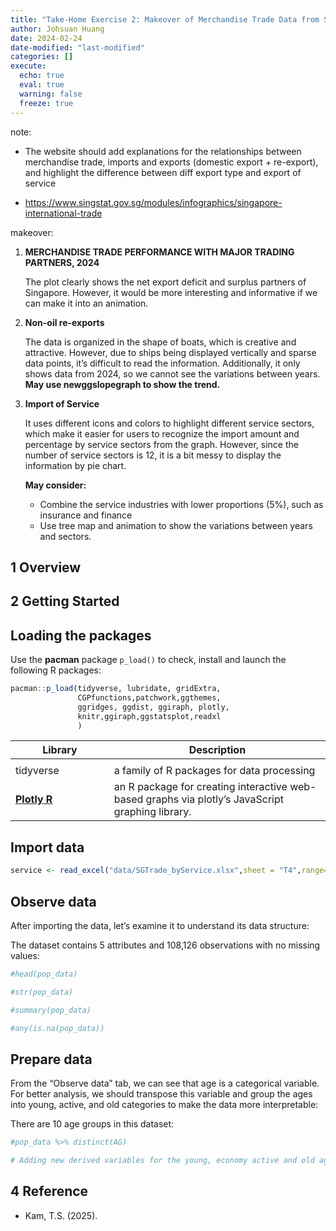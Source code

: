 ```yaml
---
title: "Take-Home Exercise 2: Makeover of Merchandise Trade Data from Singstat.gov"
author: Johsuan Huang
date: 2024-02-24
date-modified: "last-modified"
categories: []
execute:
  echo: true
  eval: true
  warning: false
  freeze: true
---
```


note:

-   The website should add explanations for the relationships between merchandise trade, imports and exports (domestic export + re-export), and highlight the difference between diff export type and export of service

-   <https://www.singstat.gov.sg/modules/infographics/singapore-international-trade>

makeover:

1.  **MERCHANDISE TRADE PERFORMANCE WITH MAJOR TRADING PARTNERS, 2024**

    The plot clearly shows the net export deficit and surplus partners of Singapore. However, it would be more interesting and informative if we can make it into an animation.

2.  **Non-oil re-exports**

    The data is organized in the shape of boats, which is creative and attractive. However, due to ships being displayed vertically and sparse data points, it's difficult to read the information. Additionally, it only shows data from 2024, so we cannot see the variations between years. **May use newggslopegraph to show the trend.**

3.  **Import of Service**

    It uses different icons and colors to highlight different service sectors, which make it easier for users to recognize the import amount and percentage by service sectors from the graph. However, since the number of service sectors is 12, it is a bit messy to display the information by pie chart.

    **May consider:**

    -   Combine the service industries with lower proportions (5%), such as insurance and finance
    -   Use tree map and animation to show the variations between years and sectors.

## 1 Overview

## 2 Getting Started

::: panel-tabset
## Loading the packages

Use the **pacman** package `p_load()` to check, install and launch the following R packages:

```r
pacman::p_load(tidyverse, lubridate, gridExtra,
               CGPfunctions,patchwork,ggthemes,
               ggridges, ggdist, ggiraph, plotly, 
               knitr,ggiraph,ggstatsplot,readxl
               )
```

| **Library** | **Description** |
|-----------------------|-------------------------------------------------|
|  |  |
| tidyverse | a family of R packages for data processing |
| [**Plotly R**](https://plot.ly/r/) | an R package for creating interactive web-based graphs via plotly’s JavaScript graphing library. |

## Import data

```r
service <- read_excel("data/SGTrade_byService.xlsx",sheet = "T4",range="A11:k297")
```

## Observe data

After importing the data, let's examine it to understand its data structure:

The dataset contains 5 attributes and 108,126 observations with no missing values:

```r
#head(pop_data)
```

```r
#str(pop_data)
```

```r
#summary(pop_data)
```

```r
#any(is.na(pop_data))
```

## Prepare data

From the "Observe data" tab, we can see that age is a categorical variable. For better analysis, we should transpose this variable and group the ages into young, active, and old categories to make the data more interpretable:

There are 10 age groups in this dataset:

```r
#pop_data %>% distinct(AG)
```

```r
# Adding new derived variables for the young, economy active and old age group


```
:::

## 4 Reference

-   Kam, T.S. (2025).
